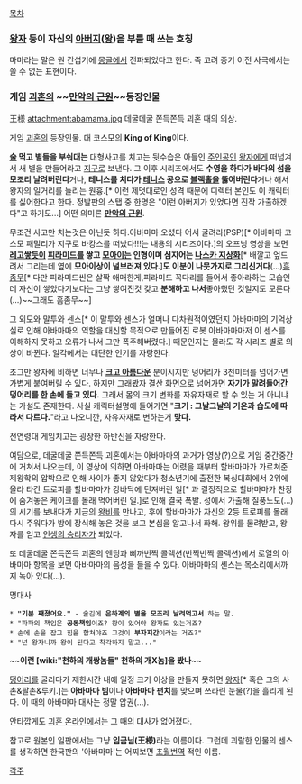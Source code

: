 [[목차]]
=== [[왕자]] 등이 자신의 [[아버지]]([[왕]])을 부를 때 쓰는 호칭 ===
마마라는 말은 원 간섭기에 [[몽골]]에서 전파되었다고 한다. 즉 고려 중기 이전 사극에서는 쓸 수 없는 표현이다.

=== 게임 [[괴혼]]의 ~~[[만악의 근원]]~~등장인물 ===
王様
attachment:abamama.jpg
데굴데굴 쫀득쫀득 괴혼 때의 의상.

게임 [[괴혼]]의 등장인물. 대 코스모의 '''King of King'''이다.

'''[[술]] 먹고 별들을 부숴대는''' 대형사고를 치고는 뒷수습은 아들인 [[주인공]]인 [[왕자]]에게 떠넘겨서 새 별을 만들어라고 [[지구]]로 보낸다.
그 이후 시리즈에서도 '''수영을 하다가 바다의 섬을 모조리 날려버린다'''거나, '''테니스를 치다가 [[테니스]] 공으로 [[블랙홀]]을 뚫어버린다'''거나 해서 왕자의 일거리를 늘리는 원흉.[* 이런 제멋대로인 성격 때문에 디렉터 본인도 이 캐릭터를 싫어한다고 한다. 정발판의 스탭 중 한명은 "이런 아버지가 있었다면 진작 가출하겠다"고 하기도...] 어떤 의미론 '''[[만악의 근원]]'''.

무조건 사고만 치는것은 아닌듯 하다.아바마마 오셨다 어서 굴려라(PSP)[* 아바마마 코스모 패밀리가 지구로 바캉스를 떠났다!!!는 내용의 시리즈이다.]의 오프닝 영상을 보면 '''[[레고]]쌓듯이 [[피라미드]]를 쌓고 [[모아이]]는 인형이며 심지어는 [[나스카 지상화]]'''[* 배깔고 엎드려서 그리는데 옆에 '''모아이상이 널브러져 있다'''.]'''도 이분이 나뭇가지로 그리신거다'''(...)[[흠좀무]][* 다만 피라미드씬은 살짝 애매한게,피라미드 꼭다리를 들어서 좋아라하는 모습인데 자신이 쌓았다기보다는 그냥 쌓여진것 갖고 '''분해하고 나서'''좋아했던 것일지도 모른다(...)~~그래도 흠좀무~~]

그 외모와 말투와 센스[* 이 말투와 센스가 얼머나 다차원적이였던지 아바마마의 기억상실로 인해 아바마마의 역할을 대신할 목적으로 만들어진 로봇 아바마마마저 이 센스를 이해하지 못하고 오류가 나서 그만 폭주해버렸다.] 때문인지는 몰라도 각 시리즈 별로 의상이 바뀐다. 일각에서는 대단한 인기를 자랑한다.

조그만 왕자에 비하면 너무나 '''[[크고 아름다운]]''' 분이시지만 덩어리가 3천미터를 넘어가면 가볍게 붙여버릴 수 있다. 하지만 그래봤자 결산 화면으로 넘어가면 '''자기가 말려들어간 덩어리를 한 손에 들고 있다.''' 
그래서 몸의 크기 변화를 자유자재로 할 수 있는 거 아니냐는 가설도 존재한다. 사실 캐릭터설명에 들어가면 "'''크기 : 그날그날의 기온과 습도에 따라서 다르다.'''"라고 나오니깐, 자유자재로 변하는거 '''맞다.'''

전연령대 게임치고는 굉장한 하반신을 자랑한다.

여담으로, 데굴데굴 쫀득쫀득 괴혼에서는 아바마마의 과거가 영상(?)으로 게임 중간중간에 거쳐서 나오는데, 이 영상에 의하면 아바마마는 어렸을 때부터 할바마마가 가르쳐준 제왕학의 압박으로 인해 사이가 좋지 않았다가 청소년기에 출전한 복싱대회에서 2위에 올라 타간 트로피를 할바마마가 강바닥에 던져버린 일[* 과 결정적으로 할바마마가 찬장에 숨겨놓은 케이크를 몰래 먹어버린 일.]로 인해 결국 폭발. 성에서 가출해 질풍노도(...)의 시기를 보내다가 지금의 [[왕비]]를 만나고, 후에 할바마마가 자신의 2등 트로피를 몰래 다시 주워다가 방에 장식해 놓은 것을 보고 본심을 알고나서 화해. 왕위를 물려받고, 왕자를 얻고 [[인생의 승리자]]가 되었다.

또 데굴데굴 쫀득쫀득 괴혼의 엔딩과 삐까번쩍 콜렉션(반짝반짝 콜렉션)에서 로열의 아바마마 항목을 보면 아바마마의 음성을 들을 수 있다. 아바마마의 센스는 목소리에서까지 녹아 있다(...).

명대사
 * '''"기분 째졌어요."''' - 술김에 '''은하계의 별을 모조리 날려먹고서''' 하는 말.
 * "파파의 책임은 '''공동책임'''이죠? 왕이 있어야 왕자도 있는거죠? 
 * 손에 손을 잡고 힘을 합쳐야죠 그것이 '''부자지간'''이라는 거죠?"
 * "넌 왕자니까 왕이 된다고 착각하지 말고..."
~~'''이런 [wiki:"천하의 개쌍놈들" 천하의 개X놈]을 봤나'''~~

[[덩어리]]를 굴리다가 제한시간 내에 일정 크기 이상을 만들지 못하면 [[왕자]][* 혹은 그의 사촌&팔촌&루키.]는 '''아바마마 빔'''이나 '''아바마마 펀치'''를 맞으며 쓰라린 눈물(?)을 흘리게 된다. 이 때의 아바마마 대사는 정말 압권(...).

안타깝게도 [[괴혼 온라인]]에서는 그 때의 대사가 없어졌다.

참고로 원본인 일판에서는 그냥 '''임금님(王様)'''라는 이름이다. 그런데 괴랄한 인물의 센스를 생각하면 한국판의 '아바마마'는 어찌보면 [[초월번역]] 적인 이름.

[[각주]]
